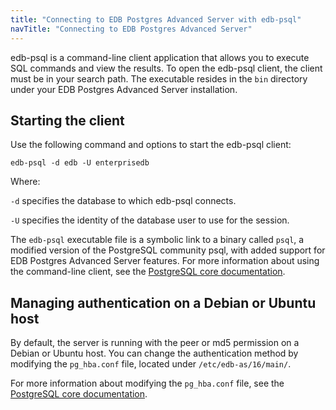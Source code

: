 ```yaml
---
title: "Connecting to EDB Postgres Advanced Server with edb-psql"
navTitle: "Connecting to EDB Postgres Advanced Server"
---
```


edb-psql is a command-line client application that allows you to execute SQL commands and view the results. To open the edb-psql client, the client must be in your search path. The executable resides in the `bin` directory under your EDB Postgres Advanced Server installation.

## Starting the client

Use the following command and options to start the edb-psql client:

```text
edb-psql -d edb -U enterprisedb
```

Where:

`-d` specifies the database to which edb-psql connects.

`-U` specifies the identity of the database user to use for the session.

The `edb-psql` executable file is a symbolic link to a binary called `psql`, a modified version of the PostgreSQL community psql, with added support for EDB Postgres Advanced Server features. For more information about using the command-line client, see the [PostgreSQL core documentation](https://www.postgresql.org/docs/current/static/app-psql.html).

## Managing authentication on a Debian or Ubuntu host

By default, the server is running with the peer or md5 permission on a Debian or Ubuntu host. You can change the authentication method by modifying the `pg_hba.conf` file, located under `/etc/edb-as/16/main/`.

For more information about modifying the `pg_hba.conf` file, see the [PostgreSQL core documentation](https://www.postgresql.org/docs/current/auth-pg-hba-conf.html).
